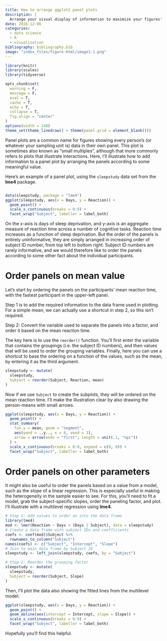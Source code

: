 ```yaml
---
title: How to arrange ggplot2 panel plots
description: |
  Arrange your visual display of information to maximize your figures' impact.
date: 2016-12-06
categories:
  - data science
  - R
  - visualization
bibliography: bibliography.bib
image: "index_files/figure-html/image1-1.png"
---
```


```r
library(knitr)
library(scales)
library(tidyverse)
```

```r
opts_chunk$set(
  warning = F,
  message = F,
  eval = T,
  cache = T,
  echo = T,
  collapse = T,
  fig.align = "center"
)
options(width = 140)
theme_set(theme_linedraw() + theme(panel.grid = element_blank()))
```

Panel plots are a common name for figures showing every person's (or whatever your sampling unit is) data in their own panel. This plot is sometimes also known as "small multiples", although that more commonly refers to plots that illustrate interactions. Here, I'll illustrate how to add information to a panel plot by arranging the panels according to some meaningful value.

Here's an example of a panel plot, using the `sleepstudy` data set from the **lme4** package.

```r
```

```r
data(sleepstudy, package = "lme4")
ggplot(sleepstudy, aes(x = Days, y = Reaction)) +
  geom_point() +
  scale_x_continuous(breaks = 0:9) +
  facet_wrap("Subject", labeller = label_both)
```

On the x-axis is days of sleep deprivation, and y-axis is an aggregate measure of reaction time across a number of cognitive tasks. Reaction time increases as a function of sleep deprivation. But the order of the panels is entirely uninformative, they are simply arranged in increasing order of subject ID number, from top left to bottom right. Subject ID numbers are rarely informative, and we would therefore like to order the panels according to some other fact about the individual participants. 

# Order panels on mean value

Let's start by ordering the panels on the participants' mean reaction time, with the fastest participant in the upper-left panel.

Step 1 is to add the required information to the data frame used in plotting. For a simple mean, we can actually use a shortcut in step 2, so this isn't required.

Step 2: Convert the variable used to separate the panels into a factor, and order it based on the mean reaction time. 

The key here is to use the `reorder()` function. You'll first enter the variable that contains the groupings (i.e. the subject ID numbers), and then values that will be used to order the grouping variables. Finally, here you can use a shortcut to base the ordering on a function of the values, such as the mean, by entering it as the third argument.

```r
sleepstudy <- mutate(
  sleepstudy,
  Subject = reorder(Subject, Reaction, mean)
)
```

Now if we use `Subject` to create the subplots, they will be ordered on the mean reaction time. I'll make the illustration clear by also drawing the person-means with small arrows.

```r
ggplot(sleepstudy, aes(x = Days, y = Reaction)) +
  geom_point() +
  stat_summary(
    fun.y = mean, geom = "segment",
    aes(yend = ..y.., x = 0, xend = 3),
    arrow = arrow(ends = "first", length = unit(.1, "npc"))
  ) +
  scale_x_continuous(breaks = 0:9, expand = c(0, 0)) +
  facet_wrap("Subject", labeller = label_both)
```

# Order panels on other parameters

It might also be useful to order the panels based on a value from a model, such as the slope of a linear regression. This is especially useful in making the heterogeneity in the sample easier to see. For this, you'll need to fit a model, grab the subject-specific slopes, order the paneling factor, and plot. I'll illustrate with a multilevel regression using **lme4**.

```r
# Step 1: Add values to order on into the data frame
library(lme4)
mod <- lmer(Reaction ~ Days + (Days | Subject), data = sleepstudy)
# Create a data frame with subject IDs and coefficients
coefs <- coef(mod)$Subject %>%
  rownames_to_column("Subject")
names(coefs) <- c("Subject", "Intercept", "Slope")
# Join to main data frame by Subject ID
sleepstudy <- left_join(sleepstudy, coefs, by = "Subject")

# Step 2: Reorder the grouping factor
sleepstudy <- mutate(
  sleepstudy,
  Subject = reorder(Subject, Slope)
)
```

Then, I'll plot the data also showing the fitted lines from the multilevel model:

```r
ggplot(sleepstudy, aes(x = Days, y = Reaction)) +
  geom_point() +
  geom_abline(aes(intercept = Intercept, slope = Slope)) +
  scale_x_continuous(breaks = 0:9) +
  facet_wrap("Subject", labeller = label_both)
```

Hopefully you'll find this helpful. 
